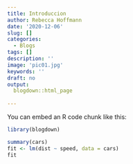 ```yaml
---
title: Introduccion
author: Rebecca Hoffmann
date: '2020-12-06'
slug: []
categories:
  - Blogs
tags: []
description: ''
image: 'pic01.jpg'
keywords: ''
draft: no
output:
  blogdown::html_page
  
---
```


You can embed an R code chunk like this:

```r
library(blogdown)

summary(cars)
fit <- lm(dist ~ speed, data = cars)
fit
```

